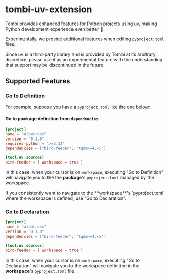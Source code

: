 
# tombi-uv-extension

Tombi provides enhanced features for Python projects using [uv](https://docs.astral.sh/uv/), making Python development experience even better 🐍

Experimentally, we provide additional features when editing `pyproject.toml` files.

<Warning>
Since uv is a third-party library and is provided by Tombi at its arbitrary discretion,
please use it as an experimental feature with the understanding that support may be discontinued in the future.
</Warning>

## Supported Features

### Go to Definition
For example, suppose you have a `pyproject.toml` like the one below:

#### Go to package definition from `dependencies`
```toml
[project]
name = "albatross"
version = "0.1.0"
requires-python = ">=3.12"
dependencies = ["bird-feeder", "tqdm>=4,<5"]

[tool.uv.sources]
bird-feeder = { workspace = true }
```

In this case, when your cursor is on `workspace`, executing "Go to Definition" will navigate you to the the **package**'s `pyproject.toml` managed by the workspace.

<Note>
If you consistently want to navigate to the **workspace**'s `pyproject.toml` where the workspace is defined, use "Go to Declaration".
</Note>

### Go to Declaration
```toml
[project]
name = "albatross"
version = "0.1.0"
dependencies = ["bird-feeder", "tqdm>=4,<5"]

[tool.uv.sources]
bird-feeder = { workspace = true }
```

In this case, when your cursor is on `workspace`, executing "Go to Declaration" will navigate you to the workspace definition in the **workspace**'s `pyproject.toml` file.
